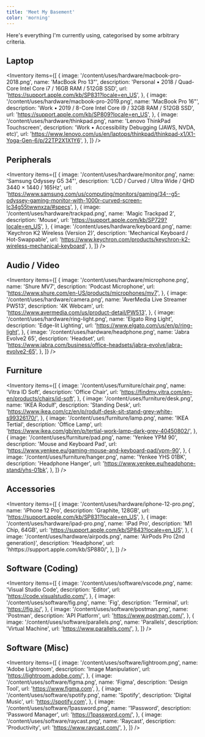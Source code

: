 ```yaml
---
title: 'Meet My Basement'
color: 'morning'
---
```


Here's everything I'm currently using, categorised by some arbitrary criteria.

## Laptop

<Inventory
  items={[
    {
      image: '/content/uses/hardware/macbook-pro-2018.png',
      name: 'MacBook Pro 13"',
      description:
        'Personal • 2018 / Quad-Core Intel Core i7 / 16GB RAM / 512GB SSD',
      url: 'https://support.apple.com/kb/SP831?locale=en_US',
    },
    {
      image: '/content/uses/hardware/macbook-pro-2019.png',
      name: 'MacBook Pro 16"',
      description: 'Work • 2019 / 8-Core Intel Core i9 / 32GB RAM / 512GB SSD',
      url: 'https://support.apple.com/kb/SP809?locale=en_US',
    },
    {
      image: '/content/uses/hardware/thinkpad.png',
      name: 'Lenovo ThinkPad Touchscreen',
      description: 'Work • Accessibility Debugging (JAWS, NVDA, etc)',
      url: 'https://www.lenovo.com/us/en/laptops/thinkpad/thinkpad-x1/X1-Yoga-Gen-6/p/22TP2X1X1Y6',
    },
  ]}
/>

## Peripherals

<Inventory
  items={[
    {
      image: '/content/uses/hardware/monitor.png',
      name: 'Samsung Odyssey G5 34"',
      description: 'LCD / Curved / Ultra Wide / QHD 3440 × 1440 / 165Hz',
      url: 'https://www.samsung.com/us/computing/monitors/gaming/34--g5-odyssey-gaming-monitor-with-1000r-curved-screen-lc34g55twwnxza/#specs',
    },
    {
      image: '/content/uses/hardware/trackpad.png',
      name: 'Magic Trackpad 2',
      description: 'Mouse',
      url: 'https://support.apple.com/kb/SP729?locale=en_US',
    },
    {
      image: '/content/uses/hardware/keyboard.png',
      name: 'Keychron K2 Wireless (Version 2)',
      description: 'Mechanical Keyboard / Hot-Swappable',
      url: 'https://www.keychron.com/products/keychron-k2-wireless-mechanical-keyboard',
    },
  ]}
/>

## Audio / Video

<Inventory
  items={[
    {
      image: '/content/uses/hardware/microphone.png',
      name: 'Shure MV7',
      description: 'Podcast Microphone',
      url: 'https://www.shure.com/en-US/products/microphones/mv7',
    },
    {
      image: '/content/uses/hardware/camera.png',
      name: 'AverMedia Live Streamer PW513',
      description: '4K Webcam',
      url: 'https://www.avermedia.com/us/product-detail/PW513',
    },
    {
      image: '/content/uses/hardware/ring-light.png',
      name: 'Elgato Ring Light',
      description: 'Edge-lit Lighting',
      url: 'https://www.elgato.com/us/en/p/ring-light',
    },
    {
      image: '/content/uses/hardware/headphone.png',
      name: 'Jabra Evolve2 65',
      description: 'Headset',
      url: 'https://www.jabra.com/business/office-headsets/jabra-evolve/jabra-evolve2-65',
    },
  ]}
/>

## Furniture

<Inventory
  items={[
    {
      image: '/content/uses/furniture/chair.png',
      name: 'Vitra ID Soft',
      description: 'Office Chair',
      url: 'https://findmy.vitra.com/en-en/products/chairs/id-soft',
    },
    {
      image: '/content/uses/furniture/desk.png',
      name: 'IKEA Rodulf',
      description: 'Standing Desk',
      url: 'https://www.ikea.com/cz/en/p/rodulf-desk-sit-stand-grey-white-s99326170/',
    },
    {
      image: '/content/uses/furniture/lamp.png',
      name: 'IKEA Tertial',
      description: 'Office Lamp',
      url: 'https://www.ikea.com/gb/en/p/tertial-work-lamp-dark-grey-40450802/',
    },
    {
      image: '/content/uses/furniture/pad.png',
      name: 'Yenkee YPM 90',
      description: 'Mouse and Keyboard Pad',
      url: 'https://www.yenkee.eu/gaming-mouse-and-keyboard-pad/ypm-90',
    },
    {
      image: '/content/uses/furniture/hanger.png',
      name: 'Yenkee  YHS 01BK',
      description: 'Headphone Hanger',
      url: 'https://www.yenkee.eu/headphone-stand/yhs-01bk',
    },
  ]}
/>

## Accessories

<Inventory
  items={[
    {
      image: '/content/uses/hardware/iphone-12-pro.png',
      name: 'iPhone 12 Pro',
      description: 'Graphite, 128GB',
      url: 'https://support.apple.com/kb/SP831?locale=en_US',
    },
    {
      image: '/content/uses/hardware/ipad-pro.png',
      name: 'iPad Pro',
      description: 'M1 Chip, 64GB',
      url: 'https://support.apple.com/kb/SP843?locale=en_US',
    },
    {
      image: '/content/uses/hardware/airpods.png',
      name: 'AirPods Pro (2nd generation)',
      description: 'Headphone',
      url: 'hhttps://support.apple.com/kb/SP880/',
    },
  ]}
/>

## Software (Coding)

<Inventory
  items={[
    {
      image: '/content/uses/software/vscode.png',
      name: 'Visual Studio Code',
      description: 'Editor',
      url: 'https://code.visualstudio.com/',
    },
    {
      image: '/content/uses/software/fig.png',
      name: 'Fig',
      description: 'Terminal',
      url: 'https://fig.io/',
    },
    {
      image: '/content/uses/software/postman.png',
      name: 'Postman',
      description: 'API Platform',
      url: 'https://www.postman.com/',
    },
    {
      image: '/content/uses/software/parallels.png',
      name: 'Parallels',
      description: 'Virtual Machine',
      url: 'https://www.parallels.com/',
    },
  ]}
/>

## Software (Misc)

<Inventory
  items={[
    {
      image: '/content/uses/software/lightroom.png',
      name: 'Adobe Lightroom',
      description: 'Image Manipulation',
      url: 'https://lightroom.adobe.com/',
    },
    {
      image: '/content/uses/software/figma.png',
      name: 'Figma',
      description: 'Design Tool',
      url: 'https://www.figma.com',
    },
    {
      image: '/content/uses/software/spotify.png',
      name: 'Spotify',
      description: 'Digital Music',
      url: 'https://spotify.com',
    },
    {
      image: '/content/uses/software/1password.png',
      name: '1Password',
      description: 'Password Manager',
      url: 'https://1password.com/',
    },
    {
      image: '/content/uses/software/raycast.png',
      name: 'Raycast',
      description: 'Productivity',
      url: 'https://www.raycast.com/',
    },
  ]}
/>

